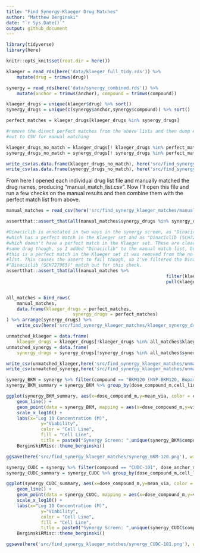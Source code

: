 ```yaml
---
title: "Find Synergy-Klaeger Drug Matches"
author: "Matthew Berginski"
date: "`r Sys.Date()`"
output: github_document
---
```


```r
library(tidyverse)
library(here)

knitr::opts_knit$set(root.dir = here())
```

```r
klaeger = read_rds(here('data/klaeger_full_tidy.rds')) %>%
	mutate(drug = trimws(drug))

synergy = read_rds(here('data/synergy_combined.rds')) %>%
	mutate(anchor = trimws(anchor), compound = trimws(compound))

klaeger_drugs = unique(klaeger$drug) %>% sort()
synergy_drugs = unique(c(synergy$anchor,synergy$compound)) %>% sort()

perfect_matches = klaeger_drugs[klaeger_drugs %in% synergy_drugs]

#remove the direct perfect matches from the above lists and then dump each list
#out to CSV for manual matching

klaeger_drugs_no_match = klaeger_drugs[! klaeger_drugs %in% perfect_matches]
synergy_drugs_no_match = synergy_drugs[! synergy_drugs %in% perfect_matches]

write_csv(as.data.frame(klaeger_drugs_no_match), here('src/find_synergy_klaeger_matches/no_clear_match_klaeger_drug_list.csv'))
write_csv(as.data.frame(synergy_drugs_no_match), here('src/find_synergy_klaeger_matches/no_clear_match_synergy_drug_list.csv'))
```

From here I opened each individual drug list file and manually matched the drug names, producing "manual_match_list.csv". Now I'll open this file and run a few checks on the manual results and then combine them with the perfect match list from above. 

```r
manual_matches = read_csv(here('src/find_synergy_klaeger_matches/manual_match_list.csv'))

assertthat::assert_that(all(manual_matches$synergy_drugs %in% synergy_drugs_no_match))

#Dinaciclib is annotated in two ways in the synergy screen, as "Dinaciclib",
#which has a perfect match in the Klaeger set and as "Dinaciclib (SCH727965)"
#which doesn't have a perfect match in the Klaeger set. These are clearly the
#same drug though, so I added "Dinaciclib" to the manual match list, but since
#this is a perfect match in the Klaeger set it was removed from the no match
#list. This causes the assert to fail though, so I've filtered the Dinaciclib to
#"Dinaciclib (SCH727965)" match out for this check.
assertthat::assert_that(all(manual_matches %>% 
															filter(klaeger_drugs != "Dinaciclib") %>% 
															pull(klaeger_drugs) %in% klaeger_drugs_no_match))


all_matches = bind_rows(
	manual_matches,
	data.frame(klaeger_drugs = perfect_matches,
						 synergy_drugs = perfect_matches)
) %>% arrange(synergy_drugs) %>%
	write_csv(here('src/find_synergy_klaeger_matches/klaeger_synergy_drug_matches.csv'))

unmatched_klaeger = data.frame(
	klaeger_drugs = klaeger_drugs[!klaeger_drugs %in% all_matches$klaeger_drugs])
unmatched_synergy = data.frame(
	synergy_drugs = synergy_drugs[!synergy_drugs %in% all_matches$synergy_drugs])

write_csv(unmatched_klaeger,here('src/find_synergy_klaeger_matches/unmatched_klaeger.csv'))
write_csv(unmatched_synergy,here('src/find_synergy_klaeger_matches/unmatched_synergy.csv'))
```


```r
synergy_BKM = synergy %>% filter(compound == "BKM120 (NVP-BKM120, Buparlisib)", dose_anchor_m == 0)
synergy_BKM_summary = synergy_BKM %>% group_by(dose_compound_m,cell_line) %>% summarise(mean_via = mean(viability))

ggplot(synergy_BKM_summary, aes(x=dose_compound_m,y=mean_via, color = cell_line)) + 
	geom_line() +
	geom_point(data = synergy_BKM, mapping = aes(x=dose_compound_m,y=viability, color = cell_line, fill=cell_line), alpha=0.25) +
	scale_x_log10() +
	labs(x="Log 10 Concentration (M)", 
			 y="Viability", 
			 color = "Cell Line", 
			 fill = "Cell Line", 
			 title = paste0("Synergy Screen: ",unique(synergy_BKM$compound))) +
	BerginskiRMisc::theme_berginski()

ggsave(here('src/find_synergy_klaeger_matches/synergy_BKM-120.png'), width=5,height=4)
```

```r
synergy_CUDC = synergy %>% filter(compound == "CUDC-101", dose_anchor_m == 0)
synergy_CUDC_summary = synergy_CUDC %>% group_by(dose_compound_m,cell_line) %>% summarise(mean_via = mean(viability))

ggplot(synergy_CUDC_summary, aes(x=dose_compound_m,y=mean_via, color = cell_line)) + 
	geom_line() +
	geom_point(data = synergy_CUDC, mapping = aes(x=dose_compound_m,y=viability, color = cell_line, fill=cell_line), alpha=0.25) +
	scale_x_log10() +
	labs(x="Log 10 Concentration (M)", 
			 y="Viability", 
			 color = "Cell Line", 
			 fill = "Cell Line", 
			 title = paste0("Synergy Screen: ",unique(synergy_CUDC$compound))) +
	BerginskiRMisc::theme_berginski()

ggsave(here('src/find_synergy_klaeger_matches/synergy_CUDC-101.png'), width=5,height=4)
```
